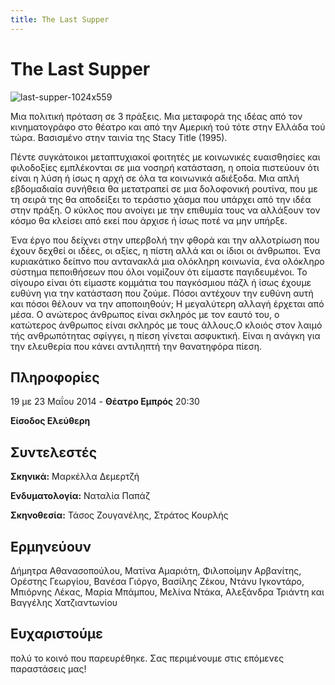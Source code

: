 ```yaml
---
title: The Last Supper
---
```


# The Last Supper

![last-supper-1024x559](https://github.com/theatrikiopa/theatrikiopa.eu/assets/16403754/a7b8481b-298c-477b-bca1-41a188c7b154)

Μια πολιτική πρόταση σε 3 πράξεις. Μια μεταφορά της ιδέας από τον κινηματογράφο στο θέατρο και από την Αμερική τού τότε στην Ελλάδα τού τώρα. Βασισμένο στην ταινία της Stacy Title (1995).

Πέντε συγκάτοικοι μεταπτυχιακοί φοιτητές με κοινωνικές ευαισθησίες και φιλοδοξίες εμπλέκονται σε μια νοσηρή κατάσταση, η οποία πιστεύουν ότι είναι η λύση ή ίσως η αρχή σε όλα τα κοινωνικά αδιέξοδα. Μια απλή εβδομαδιαία συνήθεια θα μετατραπεί σε μια δολοφονική ρουτίνα, που με τη σειρά της θα αποδείξει το τεράστιο χάσμα που υπάρχει από την ιδέα στην πράξη. Ο κύκλος που ανοίγει με την επιθυμία τους να αλλάξουν τον κόσμο θα κλείσει από εκεί που άρχισε ή ίσως ποτέ να μην υπήρξε.

Ένα έργο που δείχνει στην υπερβολή την φθορά και την αλλοτρίωση που έχουν δεχθεί οι ιδέες, οι αξίες, η πίστη αλλά και οι ίδιοι οι άνθρωποι. Ένα κυριακάτικο δείπνο που αντανακλά μια ολόκληρη κοινωνία, ένα ολόκληρο σύστημα πεποιθήσεων που όλοι νομίζουν ότι είμαστε παγιδευμένοι. Το σίγουρο είναι ότι είμαστε κομμάτια του παγκόσμιου πάζλ ή ίσως έχουμε ευθύνη για την κατάσταση που ζούμε. Πόσοι αντέχουν την ευθύνη αυτή και πόσοι θέλουν να την αποποιηθούν; Η μεγαλύτερη αλλαγή έρχεται από μέσα. Ο ανώτερος άνθρωπος είναι σκληρός με τον εαυτό του, ο κατώτερος άνθρωπος είναι σκληρός με τους άλλους.Ο κλοιός στον λαιμό τής ανθρωπότητας σφίγγει, η πίεση γίνεται ασφυκτική. Είναι η ανάγκη για την ελευθερία που κάνει αντιληπτή την θανατηφόρα πίεση.

## Πληροφορίες
19 με 23 Μαΐου 2014 - **Θέατρο Εμπρός** 20:30

**Είσοδος Ελεύθερη**

## Συντελεστές
**Σκηνικά:** Μαρκέλλα Δεμερτζή

**Ενδυματολογία:** Ναταλία Παπάζ

**Σκηνοθεσία:** Τάσος Ζουγανέλης, Στράτος Κουρλής

## Ερμηνεύουν
Δήμητρα Αθανασοπούλου, Ματίνα Αμαριότη, Φιλοποίμην Αρβανίτης, Ορέστης Γεωργίου, Βανέσα Γιόργο, Βασίλης Ζέκου, Ντάνυ Ιγκοντάρο, Μπιόρνης Λέκας, Μαρία Μπάμπου, Μελίνα Ντάκα, Αλεξάνδρα Τριάντη και Βαγγέλης Χατζιαντωνίου

## Ευχαριστούμε 
πολύ το κοινό που παρευρέθηκε. Σας περιμένουμε στις επόμενες παραστάσεις μας!

<ResponsiveYouTube videoId="OkvjPCrBH0s"/>
